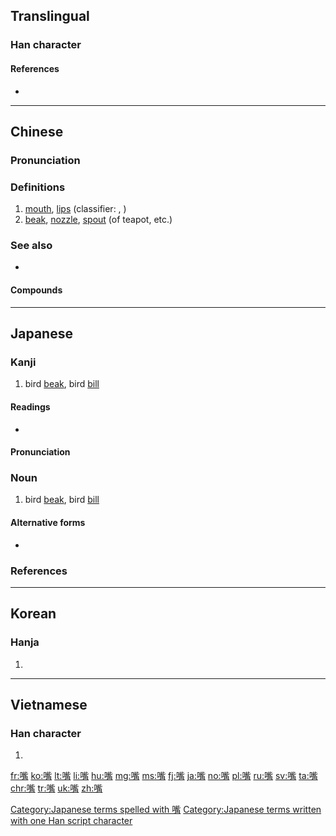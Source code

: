 {{also|咀}}
==Translingual==

===Han character===
{{Han char|rn=30|rad=口|as=13|sn=16|four=61027|canj=RYPB|ids=⿰口觜}}

====References====
* {{Han ref|kx=0207.100|dkj=04256|dj=0430.080|hdz=10689.150|uh=5634|ud=22068|bh=BC4C|bd=48204}}

----

==Chinese==
{{zh-forms}}

===Pronunciation===
{{zh-pron
|m=zuǐ
|ma=y
|c=zeoi2
|h=pfs=choi
|md=
|mn=chhùi
|w=2tsr
|mc=
|oc=y
|cat=n
}}

===Definitions===
{{zh-hanzi}}

# [[mouth]], [[lips]] (classifier: {{zh-l|張}}, {{zh-l|個}})
# [[beak]], [[nozzle]], [[spout]] (of teapot, etc.)

===See also===
* {{zh-l|口}}

====Compounds====
{{der5
|{{zh-l|嘴巴}}
|{{zh-l|嘴笨}}
|{{zh-l|嘴邊}}
|{{zh-l|嘴邊兒}}
|{{zh-l|嘴饞}}
|{{zh-l|嘴唇}}
|{{zh-l|嘴刁}}
|{{zh-l|嘴乖}}
|{{zh-l|嘴尖}}
|{{zh-l|嘴角}}
|{{zh-l|嘴緊}}
|{{zh-l|嘴快}}
|{{zh-l|嘴懶}}
|{{zh-l|嘴臉}}
|{{zh-l|嘴皮子}}
|{{zh-l|嘴貧}}
|{{zh-l|嘴頻}}
|{{zh-l|嘴懃}}
|{{zh-l|嘴軟}}
|{{zh-l|嘴鬆}}
|{{zh-l|嘴碎}}
|{{zh-l|嘴損}}
|{{zh-l|嘴甜}}
|{{zh-l|嘴頭}}
|{{zh-l|嘴頭兒}}
|{{zh-l|嘴穩}}
|{{zh-l|嘴嚴}}
|{{zh-l|嘴硬}}
|{{zh-l|嘴直}}
|{{zh-l|嘴子}}
}}

{{zh-cat|Beginning|Anatomy}}

----

==Japanese==

===Kanji===
{{ja-kanji|grade=|rs=口12}}

# bird [[beak]], bird [[bill]]

====Readings====
* {{ja-readings|goon=[[すい]] (sui), [[し]] (shi)|kanon=[[すい]] (sui), [[し]] (shi)|kun=[[くち]] (kuchi), [[くちばし]] (kuchibashi), [[はし]] (hashi)}}

====Pronunciation====
{{ja-pron|くちばし|acc=h|y=kun|dev=1|acc_ref=NHK}}

===Noun===
{{ja-noun|くちばし}}

# bird [[beak]], bird [[bill]]

====Alternative forms====
* {{l/ja|喙}}

===References===
<references/>

[[Category:Japanese terms spelled with 嘴]]
[[Category:Japanese terms written with one Han script character]]

----

==Korean==

===Hanja===
{{ko-hanja|hangeul=취|mr=ch'wi}}

# {{defn|lang=ko|sort=口12}}

----

==Vietnamese==

===Han character===
{{vi-hantu|[[chủy]], [[chuỷ]]|rs=|sort=口12}}

# {{defn|lang=vi|sort=口12}}

[[fr:嘴]]
[[ko:嘴]]
[[lt:嘴]]
[[li:嘴]]
[[hu:嘴]]
[[mg:嘴]]
[[ms:嘴]]
[[fj:嘴]]
[[ja:嘴]]
[[no:嘴]]
[[pl:嘴]]
[[ru:嘴]]
[[sv:嘴]]
[[ta:嘴]]
[[chr:嘴]]
[[tr:嘴]]
[[uk:嘴]]
[[zh:嘴]]